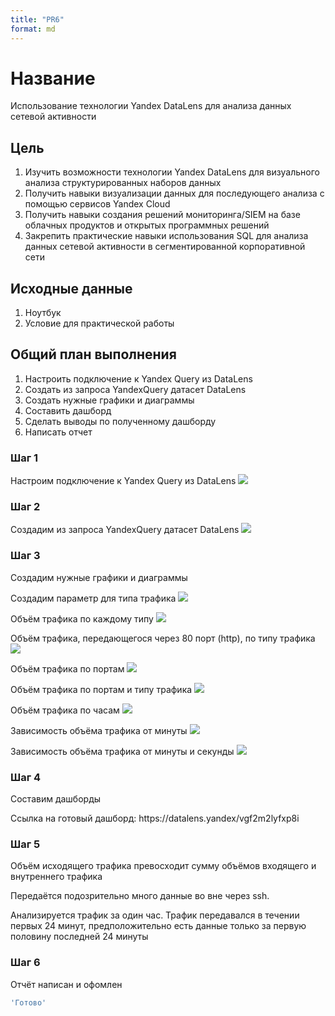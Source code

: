 ```yaml
---
title: "PR6"
format: md
---
```


# Название

Использование технологии Yandex DataLens для анализа данных сетевой активности

## Цель

1.  Изучить возможности технологии Yandex DataLens для визуального анализа структурированных наборов данных
2.  Получить навыки визуализации данных для последующего анализа с помощью сервисов Yandex Cloud
3.  Получить навыки создания решений мониторинга/SIEM на базе облачных продуктов и открытых программных решений
4.  Закрепить практические навыки использования SQL для анализа данных сетевой активности в сегментированной корпоративной сети

## Исходные данные

1.  Ноутбук
2.  Условие для практической работы

## Общий план выполнения

1.  Настроить подключение к Yandex Query из DataLens
2.  Создать из запроса YandexQuery датасет DataLens
3.  Создать нужные графики и диаграммы
4.  Составить дашборд
5.  Сделать выводы по полученному дашборду
6.  Написать отчет


### Шаг 1

Настроим подключение к Yandex Query из DataLens ![](img/1)

### Шаг 2

Создадим из запроса YandexQuery датасет DataLens ![](img/2)

### Шаг 3

Создадим нужные графики и диаграммы

Создадим параметр для типа трафика  ![](img/3)

Объём трафика по каждому типу ![](img/4)

Объём трафика, передающегося через 80 порт (http), по типу трафика ![](img/5)

Объём трафика по портам ![](img/6)

Объём трафика по портам и типу трафика ![](img/7)

Объём трафика по часам ![](img/10)

Зависимость объёма трафика от минуты ![](img/8)

Зависимость объёма трафика от минуты и секунды  ![](img/9)

### Шаг 4

Составим дашборды 

Ссылка на готовый дашборд: https://datalens.yandex/vgf2m2lyfxp8i

### Шаг 5

Объём исходящего трафика превосходит сумму объёмов входящего и внутреннего трафика

Передаётся подозрительно много данные во вне через ssh.

Анализируется трафик за один час. Трафик передавался в течении первых 24 минут, предположительно есть данные только за первую половину последней 24 минуты

### Шаг 6

Отчёт написан и офомлен


```r
'Готово'
```
